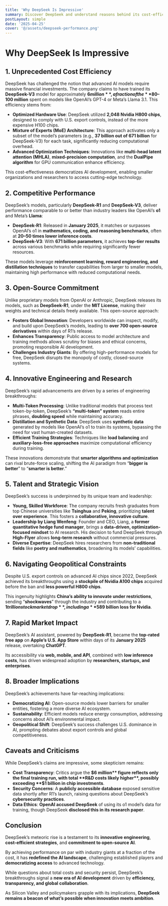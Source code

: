 ```yaml
---
title: 'Why DeepSeek Is Impressive'
summary: Discover DeepSeek and understand reasons behind its cost-efficient, high-performance.
postLayout: simple
date: '2025-04-25'
cover: '@/assets/deepseek-performance.png'
---
```


# Why DeepSeek Is Impressive

## 1. Unprecedented Cost Efficiency

DeepSeek has challenged the notion that advanced AI models require massive financial investments. The company claims to have trained its **DeepSeek-V3** model for approximately **$6 million**, a fraction of the **$80–100 million** spent on models like OpenAI’s GPT-4 or Meta’s Llama 3.1. This efficiency stems from:

- **Optimized Hardware Use**: DeepSeek utilized **2,048 Nvidia H800 chips**, designed to comply with U.S. export controls, instead of the more expensive H100 chips.
- **Mixture of Experts (MoE) Architecture**: This approach activates only a subset of the model’s parameters (e.g., **37 billion out of 671 billion** for DeepSeek-V3) for each task, significantly reducing computational overhead.
- **Advanced Optimization Techniques**: Innovations like **multi-head latent attention (MHLA)**, **mixed-precision computation**, and the **DualPipe algorithm** for GPU communication enhance efficiency.

This cost-effectiveness democratizes AI development, enabling smaller organizations and researchers to access cutting-edge technology.

## 2. Competitive Performance  

DeepSeek’s models, particularly **DeepSeek-R1** and **DeepSeek-V3**, deliver performance comparable to or better than industry leaders like OpenAI’s **o1** and Meta’s **Llama**:  

- **DeepSeek-R1**: Released in **January 2025**, it matches or surpasses OpenAI’s o1 in **mathematics, coding, and reasoning benchmarks**, often at **20–50 times lower inference costs**.  
- **DeepSeek-V3**: With **671 billion parameters**, it achieves **top-tier results** across various benchmarks while requiring significantly fewer resources.  

These models leverage **reinforcement learning, reward engineering, and distillation techniques** to transfer capabilities from larger to smaller models, maintaining high performance with reduced computational needs.  

## 3. Open-Source Commitment

Unlike proprietary models from OpenAI or Anthropic, DeepSeek releases its models, such as **DeepSeek-R1**, under the **MIT License**, making their weights and technical details freely available. This open-source approach:

- **Fosters Global Innovation**: Developers worldwide can inspect, modify, and build upon DeepSeek’s models, leading to **over 700 open-source derivatives** within days of R1’s release.
- **Enhances Transparency**: Public access to model architecture and training methods allows scrutiny for biases and ethical concerns, promoting responsible AI development.
- **Challenges Industry Giants**: By offering high-performance models for free, DeepSeek disrupts the monopoly of costly, closed-source systems.

## 4. Innovative Engineering and Research

DeepSeek’s rapid advancements are driven by a series of engineering breakthroughs:

- **Multi-Token Processing**: Unlike traditional models that process text token-by-token, DeepSeek’s **“multi-token” system** reads entire phrases, **doubling speed** while maintaining accuracy.
- **Distillation and Synthetic Data**: DeepSeek uses **synthetic data** generated by models like OpenAI’s o1 to train its systems, bypassing the need for vast human-created datasets.
- **Efficient Training Strategies**: Techniques like **load balancing** and **auxiliary-loss-free approaches** maximize computational efficiency during training.

These innovations demonstrate that **smarter algorithms and optimization** can rival brute-force scaling, shifting the AI paradigm from “**bigger is better**” to “**smarter is better**.”

## 5. Talent and Strategic Vision

DeepSeek’s success is underpinned by its unique team and leadership:

- **Young, Skilled Workforce**: The company recruits fresh graduates from top Chinese universities like **Tsinghua** and **Peking**, prioritizing **talent over experience**. This fosters a **collaborative, innovative culture**.
- **Leadership by Liang Wenfeng**: Founder and CEO, Liang, a **former quantitative hedge fund manager**, brings a **data-driven, optimization-focused mindset** to AI research. His decision to fund DeepSeek through **High-Flyer** allows **long-term research** without commercial pressures.
- **Diverse Expertise**: DeepSeek hires researchers from **non-traditional fields** like **poetry and mathematics**, broadening its models’ capabilities.

## 6. Navigating Geopolitical Constraints

Despite U.S. export controls on advanced AI chips since 2022, DeepSeek achieved its breakthroughs using a **stockpile of Nvidia A100 chips** acquired before the ban and **less powerful H800 chips**.  

This ingenuity highlights **China’s ability to innovate under restrictions**, sending “**shockwaves**” through the industry and contributing to a **$1 trillion stock market drop**, including a **$589 billion loss for Nvidia**.

## 7. Rapid Market Impact

DeepSeek’s AI assistant, powered by **DeepSeek-R1**, became the **top-rated free app** on **Apple’s U.S. App Store** within days of its **January 2025** release, overtaking **ChatGPT**.  

Its accessibility via **web, mobile, and API**, combined with **low inference costs**, has driven widespread adoption by **researchers, startups, and enterprises**.

## 8. Broader Implications

DeepSeek’s achievements have far-reaching implications:

- **Democratizing AI**: Open-source models lower barriers for smaller entities, fostering a more diverse AI ecosystem.
- **Sustainability**: Efficient models reduce energy consumption, addressing concerns about AI’s environmental impact.
- **Geopolitical Shift**: DeepSeek’s success challenges U.S. dominance in AI, prompting debates about export controls and global competitiveness.

## Caveats and Criticisms

While DeepSeek’s claims are impressive, some skepticism remains:

- **Cost Transparency**: Critics argue the **$6 million** figure reflects only the final training run, with total **R&D costs likely higher**, possibly exceeding **$1 billion in chip investments**.
- **Security Concerns**: A **publicly accessible database** exposed sensitive data shortly after R1’s launch, raising questions about DeepSeek’s **cybersecurity practices**.
- **Data Ethics**: **OpenAI accused DeepSeek** of using its o1 model’s data for training, though DeepSeek **disclosed this in its research paper**.

## Conclusion

DeepSeek’s meteoric rise is a testament to its **innovative engineering**, **cost-efficient strategies**, and **commitment to open-source AI**.  

By achieving performance on par with industry giants at a fraction of the cost, it has **redefined the AI landscape**, challenging established players and **democratizing access** to advanced technology.  

While questions about total costs and security persist, DeepSeek’s breakthroughs signal a **new era of AI development** driven by **efficiency, transparency, and global collaboration**.  

As Silicon Valley and policymakers grapple with its implications, **DeepSeek remains a beacon of what’s possible when innovation meets ambition**.

